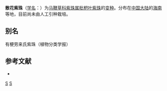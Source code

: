 {{Infraspeciesbox
| image = 
| image_caption = 
| status = 
| status_system = 
| genus = Callicarpa 
| species = kochiana
| varietas = laxiflora
| authority = ([[张盍曾|H. T. Chang]]) [[方文哲|W. Z. Fang]]
}}

'''散花紫珠'''（[[学名|学名]]：{{lang|la|''Callicarpa kochiana'' var. ''laxiflora''}}）为[[马鞭草科|马鞭草科]][[紫珠属|紫珠属]][[枇杷叶紫珠|枇杷叶紫珠]]的[[变种|变种]]。分布在[[中国大陆|中国大陆]]的[[海南|海南]]等地，目前尚未由人工引种栽培。

== 别名 ==
有梗劳来氏紫珠（植物分类学报）

== 参考文献 ==
<div class="references-small">
* {{cite web| url =http://www.bioinfo.cn/db05/KmzwSpecies.php?action=view&id=30773| title =散花紫珠| work =《中国高等植物数据库全库》| publisher =中国科学院微生物研究所| author =昆明植物研究所| accessdate =2009-02-26| deadurl =yes| archiveurl =https://web.archive.org/web/20160305100857/http://www.bioinfo.cn/db05/KmzwSpecies.php?action=view&id=30773| archivedate =2016-03-05}}
</div>
{{Taxonbar|from=Q11079323}}

[[Category:海南植物|S]]
[[Category:紫珠属|S]]